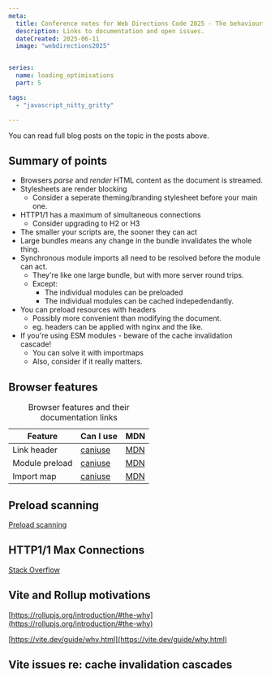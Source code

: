 ```yaml
---
meta:
  title: Conference notes for Web Directions Code 2025 - The behaviour of browsers and their loading of resources.
  description: Links to documentation and open issues.
  dateCreated: 2025-06-11
  image: "webdirections2025"


series: 
  name: loading_optimisations
  part: 5

tags: 
  - "javascript_nitty_gritty"

---
```


You can read full blog posts on the topic in the posts above. 

## Summary of points

- Browsers _parse_ and _render_ HTML content as the document is streamed. 
- Stylesheets are render blocking
   - Consider a seperate theming/branding stylesheet before your main one. 
- HTTP1/1 has a maximum of simultaneous connections 
   - Consider upgrading to H2 or H3
- The smaller your scripts are, the sooner they can act
- Large bundles means any change in the bundle invalidates the whole thing. 
- Synchronous module imports all need to be resolved before the module can act. 
  - They're like one large bundle, but with more server round trips. 
  - Except: 
      - The individual modules can be preloaded
      - The individual modules can be cached indepedendantly.
- You can preload resources with headers
  - Possibly more convenient than modifying the document. 
  - eg. headers can be applied with nginx and the like. 
- If you're using ESM modules - beware of the cache invalidation cascade!
  - You can solve it with importmaps
  - Also, consider if it really matters.

## Browser features

<table>
  <caption>Browser features and their documentation links</caption>
  <thead>
    <tr>
      <th>Feature</th>
      <th>Can I use</th>
      <th>MDN</th>
    </tr>
  </thead>
  <tbody>
    <tr>
      <td>Link header</td>
      <td><a href="https://caniuse.com/mdn-http_headers_link">caniuse</a></td>
      <td><a href="https://developer.mozilla.org/en-US/docs/Web/HTTP/Reference/Headers/Link">MDN</a></td>
    </tr>
    <tr>
      <td>Module preload</td>
      <td><a href="https://caniuse.com/?search=modulepreload">caniuse</a></td>
      <td><a href="https://developer.mozilla.org/en-US/docs/Web/HTML/Reference/Attributes/rel/modulepreload">MDN</a></td>
    </tr>
    <tr>
      <td>Import map</td>
      <td><a href="https://caniuse.com/?search=importmap">caniuse</a></td>
      <td><a href="https://developer.mozilla.org/en-US/docs/Web/HTML/Reference/Elements/script/type/importmap">MDN</a></td>
    </tr>
  </tbody>
</table>

## Preload scanning
<a href="https://developer.mozilla.org/en-US/docs/Web/Performance/Guides/How_browsers_work#preload_scanner">Preload scanning</a>

## HTTP1/1 Max Connections
[Stack Overflow](https://stackoverflow.com/questions/985431/max-parallel-http-connections-in-a-browser)


## Vite and Rollup motivations

[https://rollupjs.org/introduction/#the-why](https://rollupjs.org/introduction/#the-why)

[https://vite.dev/guide/why.html](https://vite.dev/guide/why.html)

## Vite issues re: cache invalidation cascades

<GithubIssueLinkRsc issueLink="https://github.com/vitejs/vite/issues/6773" />
<GithubIssueLinkRsc issueLink="https://github.com/vitejs/vite/issues/18551" />
<GithubIssueLinkRsc issueLink="https://github.com/vitejs/vite/issues/2483" />
